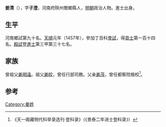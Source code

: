 {{Otheruses|other=名为姜清的其他人物|姜清}}

'''姜清'''（{{bd|1423年||？}}），字'''子澄'''，河南府陝州閿鄉縣人，[[明朝|明朝]]政治人物。進士出身。

== 生平 ==
河南鄉試第九十名。[[天顺_(明朝)|天順]]元年（1457年），參加丁丑科[[會試|會試]]，得[[貢士|貢士]]第一百十四名。[[殿試|殿試]]登[[進士|進士]]第三甲第三十七名。

== 家族 ==
曾祖父[[姜明遠|姜明遠]]。祖父[[姜皎|姜皎]]，曾任行部司務。父亲[[姜茂|姜茂]]，曾任都察院檢校<ref>《天一阁藏明代科举录选刊·登科录》（《景泰二年进士登科录》）</ref>。

==参考==
{{reflist}}

{{天順元年丁丑科殿試金榜}}

{{Authority control}}

{{DEFAULTSORT:}}
[[Category:姜姓|Category:姜姓]]


{{明朝人物小作品}}